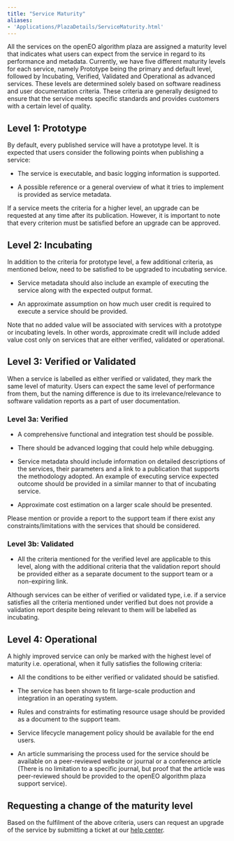 ```yaml
---
title: "Service Maturity"
aliases: 
- 'Applications/PlazaDetails/ServiceMaturity.html'
---
```


All the services on the openEO algorithm plaza are assigned a maturity level that indicates what users can expect from the service in regard to its performance and metadata. Currently, we have five different maturity levels for each service, namely Prototype being the primary and default level, followed by Incubating, Verified, Validated and Operational as advanced services. These levels are determined solely based on software readiness and user documentation criteria. These criteria are generally designed to ensure that the service meets specific standards and provides customers with a certain level of quality.


## Level 1: Prototype

By default, every published service will have a prototype level. It is expected that users consider the following points when publishing a service:

- The service is executable, and basic logging information is supported.

- A possible reference or a general overview of what it tries to implement is provided as service metadata.

:::{callout-note}

If a service meets the criteria for a higher level, an upgrade can be requested at any time after its publication. However, it is important to note that every criterion must be satisfied before an upgrade can be approved.

:::

## Level 2: Incubating

In addition to the criteria for prototype level, a few additional criteria, as mentioned below, need to be satisfied to be upgraded to incubating service.

- Service metadata should also include an example of executing the service along with the expected output format.
  
- An approximate assumption on how much user credit is required to execute a service should be provided.

:::{callout-note}

Note that no added value will be associated with services with a prototype or incubating levels. In other words, approximate credit will include added value cost only on services that are either verified, validated or operational.

:::

## Level 3: Verified or Validated

When a service is labelled as either verified or validated, they mark the same level of maturity. Users can expect the same level of performance from them, but the naming difference is due to its irrelevance/relevance to software validation reports as a part of user documentation.

### Level 3a: Verified

- A comprehensive functional and integration test should be possible.
  
- There should be advanced logging that could help while debugging.
  
- Service metadata should include information on detailed descriptions of the services, their parameters and a link to a publication that supports the methodology adopted. An example of executing service expected outcome should be provided in a similar manner to that of incubating service.

- Approximate cost estimation on a larger scale should be presented.

:::{callout-note}

Please mention or provide a report to the support team if there exist any constraints/limitations with the services that should be considered.

:::

### Level 3b: Validated

- All the criteria mentioned for the verified level are applicable to this level, along with the additional criteria that the validation report should be provided either as a separate document to the support team or a non-expiring link.

:::{callout-note}

Although services can be either of verified or validated type, i.e. if a service satisfies all the criteria mentioned under verified but does not provide a validation report despite being relevant to them will be labelled as incubating.

:::

## Level 4: Operational

A highly improved service can only be marked with the highest level of maturity i.e. operational, when it fully satisfies the following criteria:

- All the conditions to be either verified or validated should be satisfied.

- The service has been shown to fit large-scale production and integration in an operating system.

- Rules and constraints for estimating resource usage should be provided as a document to the support team.

- Service lifecycle management policy should be available for the end users.

- An article summarising the process used for the service should be available on a peer-reviewed website or journal or a conference article (There is no limitation to a specific journal, but proof that the article was peer-reviewed should be provided to the openEO algorithm plaza support service).

## Requesting a change of the maturity level

Based on the fulfilment of the above criteria, users can request an upgrade of the service by submitting a ticket at our [help center](https://helpcenter.dataspace.copernicus.eu/hc/en-gb).
